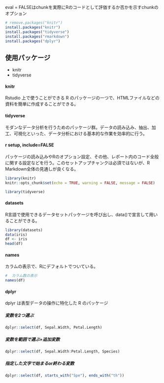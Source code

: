 eval = FALSEはchunkを実際にRのコードとして評価するか否かを示すchunkのオプション
```r
# remove.packages("knitr")
install.packages("knitr")
install.packages("tidyverse")
install.packages("rmarkdown")
install.packages("dplyr")
```

## 使用パッケージ
- knitr
- tidyverse


#### knitr
Rstudio 上で使うことができる R のパッケージの一つで、HTMLファイルなどの資料を簡単に作成することができる。

#### tidyverse
モダンなデータ分析を行うためのパッケージ群。データの読み込み、抽出、加工、可視化といった、データ分析における基本的な作業を効率的に行う。

#### r setup, include=FALSE
パッケージの読み込みやRのオプション設定、その他、レポート内のコード全般に関する設定などを行う。このセットアップチャンクは必須ではないが、R Markdown全体の見通しが良くなる。
```r
library(knitr)
knitr::opts_chunk$set(echo = TRUE, warning = FALSE, message = FALSE)
```

```r
library(tidyverse)
```

#### datasets
R言語で使用できるデータセットパッケージを呼び出し、data()で宣言して用いることができる。
```r
library(datasets)
data(iris)
df <- iris
head(df)
```
#### names
カラムの表示で、Rにデフォルトでついている。
```r
#  カラム数の表示
names(df)
```

#### dplyr
dplyr は表型データの操作に特化した R のパッケージ

##### 変数を2つ選ぶ
```r
dplyr::select(df, Sepal.Width, Petal.Length)
```

##### 変数を範囲で選ぶ+追加変数
```r
dplyr::select(df, Sepal.Width:Petal.Length, Species)
```

##### 指定した文字で始まるor終わる変数
```r
dplyr::select(df, starts_with("Spe"), ends_with("th"))
```

